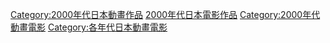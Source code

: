{{Animanga by year category header|日本動畫電影|200|lead=no|individual=no}}
{{container category}}
[[Category:2000年代日本動畫作品|Category:2000年代日本動畫作品]]
[[Category:2000年代日本電影作品|]]
[[Category:2000年代動畫電影|Category:2000年代動畫電影]]
[[Category:各年代日本動畫電影|Category:各年代日本動畫電影]]